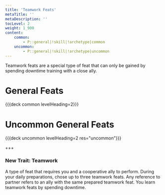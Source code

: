 ```yaml
---
title: 'Teamwork Feats'
metaTitle: ''
metaDescription: ''
tocLevel: 2
weight: 1_900
content:
    common:
        - P::general|!skill|!archetype|common
    uncommon:
        - P::general|!skill|!archetype|uncommon
---
```


Teamwork feats are a special type of feat that can only be gained by spending downtime training with a close ally.

# General Feats

{{{deck common levelHeading=2}}}

# Uncommon General Feats

{{{deck uncommon levelHeading=2 res="uncommon"}}}

+++

### New Trait: Teamwork

A type of feat that requires you and a cooperative ally to perform. During your daily preparations, chose up to three teamwork feats. Any reference to partner refers to an ally with the same prepared teamwork feat. You learn teamwork feats by spending downtime.
